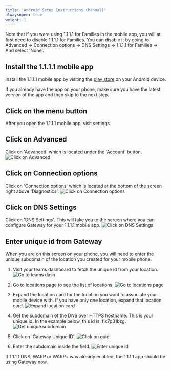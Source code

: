 ```yaml
---
title: 'Android Setup Instructions (Manual)'
alwaysopen: true
weight: 1
---
```



<Notice>
  Note that if you were using 1.1.1.1 for Families in the mobile app, you will at first need to
  disable 1.1.1.1 for Families. You can disable it by going to Advanced -> Connection options -> DNS
  Settings -> 1.1.1.1 for Families -> And select 'None'.
</Notice>

## Install the 1.1.1.1 mobile app

Install the 1.1.1.1 mobile app by visiting the [play store](https://play.google.com/store/apps/details?id=com.cloudflare.onedotonedotonedotone) on your Android device.

If you already have the app on your phone, make sure you have the latest version of the app and then skip to the next step.

## Click on the menu button

After you open the 1.1.1.1 mobile app, visit settings.

## Click on Advanced

Click on 'Advanced' which is located under the 'Account' button.
![Click on Advanced](/media/android-click-on-advanced.png)

## Click on Connection options

Click on 'Connection options' which is located at the bottom of the screen right above 'Diagnostics'.
![Click on Connection options](/media/android-click-on-connection-options.png)

## Click on DNS Settings

Click on 'DNS Settings'. This will take you to the screen where you can configure Gateway for your 1.1.1.1 mobile app.
![Click on DNS Settings](/media/android-click-on-dns-settings.png)

## Enter unique id from Gateway

When you are on this screen on your phone, you will need to enter the unique subdomain of the location you created for your mobile phone.

1. Visit your teams dashboard to fetch the unique id from your location.
   ![Go to teams dash](/media/go-to-teams-dashboard.png)

2. Go to locations page to see the list of locations.
   ![Go to locations page](/media/go-to-locations-page.png)

3. Expand the location card for the location you want to associate your mobile device with. If you have only one location, expand that location card.
   ![Expand location card](/media/expand-location-card.png)

4. Get the subdomain of the DNS over HTTPS hostname. This is your unique id. In the example below, this id is: fix7p31bzg.
   ![Get unique subdomain](/media/unique-gateway-id.png)

5. Click on 'Gateway Unique ID'.
   ![Click on guid](/media/android-click-on-guid.png)

6. Enter the subdomain inside the field.
   ![Enter unique id](/media/android-enter-unique-id.png)

If 1.1.1.1 DNS, WARP or WARP+ was already enabled, the 1.1.1.1 app should be using Gateway now.
